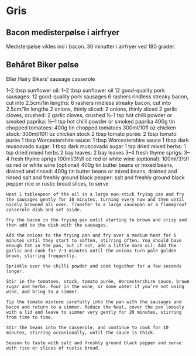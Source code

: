 # Gris

## Bacon medisterpølse i airfryer
Medisterpølse vikles ind i bacon.
30 minutter i airfryer ved 180 grader.

## Behåret Biker pølse
Eller Hairy Bikers' sausage casserole

1–2 tbsp sunflower oil: 1–2 tbsp sunflower oil
12 good-quality pork sausages: 12 good-quality pork sausages
6 rashers rindless streaky bacon, cut into 2.5cm/1in lengths: 6 rashers rindless streaky bacon, cut into 2.5cm/1in lengths
2 onions, thinly sliced: 2 onions, thinly sliced
2 garlic cloves, crushed: 2 garlic cloves, crushed
½–1 tsp hot chilli powder or smoked paprika: ½–1 tsp hot chilli powder or smoked paprika
400g tin chopped tomatoes: 400g tin chopped tomatoes
300ml/10fl oz chicken stock: 300ml/10fl oz chicken stock
2 tbsp tomato purée: 2 tbsp tomato purée
1 tbsp Worcestershire sauce: 1 tbsp Worcestershire sauce
1 tbsp dark muscovado sugar: 1 tbsp dark muscovado sugar
1 tsp dried mixed herbs: 1 tsp dried mixed herbs
2 bay leaves: 2 bay leaves
3–4 fresh thyme sprigs: 3–4 fresh thyme sprigs
100ml/3½fl oz red or white wine (optional): 100ml/3½fl oz red or white wine (optional)
400g tin butter beans or mixed beans, drained and rinsed: 400g tin butter beans or mixed beans, drained and rinsed
salt and freshly ground black pepper: salt and freshly ground black pepper
rice or rustic bread slices, to serve

    Heat 1 tablespoon of the oil in a large non-stick frying pan and fry the sausages gently for 10 minutes, turning every now and then until nicely browned all over. Transfer to a large saucepan or a flameproof casserole dish and set aside.

    Fry the bacon in the frying pan until starting to brown and crisp and then add to the dish with the sausages.

    Add the onions to the frying pan and fry over a medium heat for 5 minutes until they start to soften, stirring often. You should have enough fat in the pan, but if not, add a little more oil. Add the garlic and cook for 2–3 minutes until the onions turn pale golden brown, stirring frequently.

    Sprinkle over the chilli powder and cook together for a few seconds longer.

    Stir in the tomatoes, stock, tomato purée, Worcestershire sauce, brown sugar and herbs. Pour in the wine, or some water if you’re not using wine, and bring to a simmer.

    Tip the tomato mixture carefully into the pan with the sausages and bacon and return to a simmer. Reduce the heat, cover the pan loosely with a lid and leave to simmer very gently for 20 minutes, stirring from time to time.

    Stir the beans into the casserole, and continue to cook for 10 minutes, stirring occasionally, until the sauce is thick.

    Season to taste with salt and freshly ground black pepper and serve with rice or slices of rustic bread.


